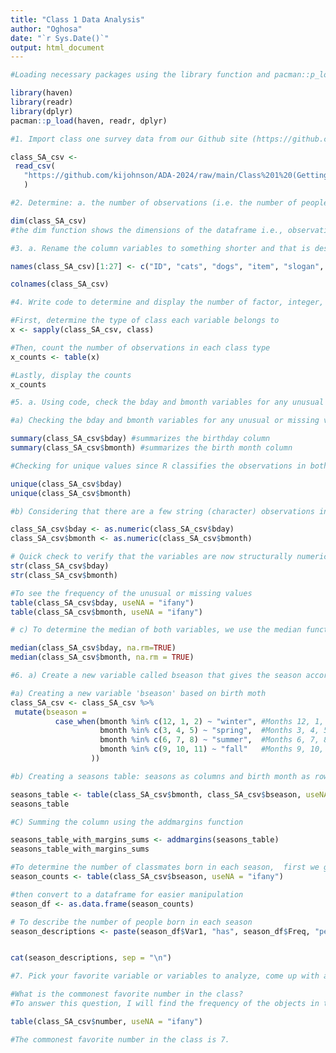 ```yaml
---
title: "Class 1 Data Analysis"
author: "Oghosa"
date: "`r Sys.Date()`"
output: html_document
---
```


```r
#Loading necessary packages using the library function and pacman::p_load() to enable file processing.

library(haven) 
library(readr) 
library(dplyr) 
pacman::p_load(haven, readr, dplyr)
```

```r
#1. Import class one survey data from our Github site (https://github.com/kijohnson/ADA-2024) (The dataset is called ‘Class 1 Survey Fall 2024_di.csv’), calling the R dataframe that you create C1survey.

class_SA_csv <-
 read_csv(
   "https://github.com/kijohnson/ADA-2024/raw/main/Class%201%20(Getting%20started%20and%20RR%20I)/Lab/Class%201%20Survey%20Fall%202024_di.csv"
   )
```

```r
#2. Determine: a. the number of observations (i.e. the number of people who filled out the survey) and b. the number of variables in the dataframe.

dim(class_SA_csv)
#the dim function shows the dimensions of the dataframe i.e., observations(x) and variables (y)
```

```r
#3. a. Rename the column variables to something shorter and that is descriptive of what the variable is about (for example like_dogs for the ‘Do you like dogs?’ question variable) and b. Display that they are renamed.

names(class_SA_csv)[1:27] <- c("ID", "cats", "dogs", "item", "slogan", "day", "LOH", "food", "drink", "season", "month", "hobby", "degree", "specialization", "software", "Rx", "coding", "duration", "learn", "interest", "number", "bday", "bmonth", "country", "state", "city", "LOE")

colnames(class_SA_csv)
```

```r
#4. Write code to determine and display the number of factor, integer, numerical, and character variables there are in the C1survey dataset.

#First, determine the type of class each variable belongs to
x <- sapply(class_SA_csv, class)

#Then, count the number of observations in each class type
x_counts <- table(x)

#Lastly, display the counts
x_counts
```

```r
#5. a. Using code, check the bday and bmonth variables for any unusual or missing values. If you find any, b. describe what you will do with the unusual values in a comment before or immediately following the code that does it, and c. after you have cleaned up any unusual values, find the median bday and month. *Note: please make sure that your bday and month variables are numeric before doing statistics
```

```r
#a) Checking the bday and bmonth variables for any unusual or missing values

summary(class_SA_csv$bday) #summarizes the birthday column
summary(class_SA_csv$bmonth) #summarizes the birth month column
```

```r
#Checking for unique values since R classifies the observations in both variables as characters

unique(class_SA_csv$bday)
unique(class_SA_csv$bmonth)
```

```r
#b) Considering that there are a few string (character) observations in both variables, I will first attempt to eliminate these by converting them to NA through brute coercion to numeric variables.

class_SA_csv$bday <- as.numeric(class_SA_csv$bday)
class_SA_csv$bmonth <- as.numeric(class_SA_csv$bmonth)

# Quick check to verify that the variables are now structurally numeric
str(class_SA_csv$bday)
str(class_SA_csv$bmonth)
```

```r

#To see the frequency of the unusual or missing values
table(class_SA_csv$bday, useNA = "ifany")
table(class_SA_csv$bmonth, useNA = "ifany")
```

```r
# c) To determine the median of both variables, we use the median function alongside the remove function to eliminate the missing or unusual values.

median(class_SA_csv$bday, na.rm=TRUE)
median(class_SA_csv$bmonth, na.rm = TRUE)
```

```r
#6. a) Create a new variable called bseason that gives the season according to Northern Meteorological season in which respondents were born (winter = 12/1 to 2/29, spring = 3/1 to 5/31, summer = 6/1 to 8/31, fall = 9/1 to 11/30). b. Using the table function, print a table of Seasons in the columns and bmonths in the rows that allows you to check that the coding is correct c. Sum the columns using the addmargins function to answer the question of how many classmates were born in each season? Include your answer in the code.

#a) Creating a new variable 'bseason' based on birth moth
class_SA_csv <- class_SA_csv %>%
 mutate(bseason = 
          case_when(bmonth %in% c(12, 1, 2) ~ "winter", #Months 12, 1, 2 -> Winter
                    bmonth %in% c(3, 4, 5) ~ "spring",  #Months 3, 4, 5 -> spring
                    bmonth %in% c(6, 7, 8) ~ "summer",  #Months 6, 7, 8 -> summer
                    bmonth %in% c(9, 10, 11) ~ "fall"   #Months 9, 10, 11 -> fall
                  ))

```

```r
#b) Creating a seasons table: seasons as columns and birth month as row

seasons_table <- table(class_SA_csv$bmonth, class_SA_csv$bseason, useNA = "ifany")
seasons_table
```

```r
#C) Summing the column using the addmargins function 

seasons_table_with_margins_sums <- addmargins(seasons_table)
seasons_table_with_margins_sums

#To determine the number of classmates born in each season,  first we get the counts
season_counts <- table(class_SA_csv$bseason, useNA = "ifany")

#then convert to a dataframe for easier manipulation
season_df <- as.data.frame(season_counts)

# To describe the number of people born in each season
season_descriptions <- paste(season_df$Var1, "has", season_df$Freq, "people born in this season.")


cat(season_descriptions, sep = "\n")
```

```r
#7. Pick your favorite variable or variables to analyze, come up with a question you want to answer with that variable or variables, generate the code, and provide an answer to your question. Describe what you did using comments (i.e. #’s).

#What is the commonest favorite number in the class?
#To answer this question, I will find the frequency of the objects in this variable.

table(class_SA_csv$number, useNA = "ifany")
```

```r
#The commonest favorite number in the class is 7. 
```

